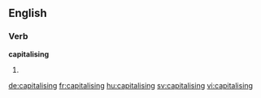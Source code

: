
==English==

===Verb===
'''capitalising'''

# {{present participle of|capitalise}}

[[de:capitalising]]
[[fr:capitalising]]
[[hu:capitalising]]
[[sv:capitalising]]
[[vi:capitalising]]